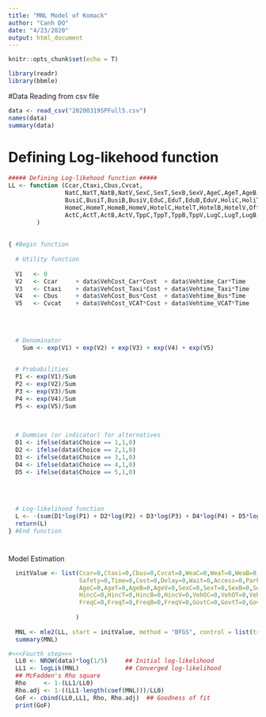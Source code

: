 ```yaml
---
title: "MNL Model of Komack"
author: "Canh DO"
date: "4/23/2020"
output: html_document
---
```


```r
knitr::opts_chunk$set(echo = T)
```


```r
library(readr)
library(bbmle)
```

#Data Reading from csv file  
```r
data <- read_csv("20200319SPFull5.csv")
names(data)
summary(data)
```


# Defining Log-likehood function
```r
##### Defining Log-likehood function #####
LL <- function (Ccar,Ctaxi,Cbus,Cvcat,
                NatC,NatT,NatB,NatV,SexC,SexT,SexB,SexV,AgeC,AgeT,AgeB,AgeV,GovtC,GovtT,GovtB,GovtV,BusnesC,BusnesT,BusnesB,BusnesV,PritC,PritT,PritB,PritV,StudC,StudT,StudB,StudV,HincC,HincT,HincB,HincV,VehOC,VehOT,VehOB,VehOV,AirC,AirT,AirB,AirV,
                BusiC,BusiT,BusiB,BusiV,EduC,EduT,EduB,EduV,HoliC,HoliT,HoliB,HoliV,BackC,BackT,BackB,BackV,FreqC,FreqT,FreqB,FreqV,
                HomeC,HomeT,HomeB,HomeV,HotelC,HotelT,HotelB,HotelV,OfficeC,OfficeT,OfficeB,OfficeV,
                ActC,ActT,ActB,ActV,TppC,TppT,TppB,TppV,LugC,LugT,LugB,LugV,WeaC,WeaT,WeaB,WeaV,Cost,Time,Delay,Wait,Access,Safety,Park,Transfer
        )
               
  
{ #Begin function
  
  # Utility function
  
  V1   <- 0                                                            
  V2   <- Ccar     + data$VehCost_Car*Cost  + data$Vehtime_Car*Time    + data$Delay_Car*Delay  + data$Wtime_Car*Wait  + data$Accesstime_Car*Access      + data$NoTranfer_Car* Transfer   + data$ParkFee_Car*Park                 + data$Safe_Car*Safety     + data$Weacon_Car*WeaC  + data$SP_AccCar*ActC  + data$SP_TripCar*TppC   + data$SP_LugCar*LugC            + data$Nationality*NatC  + data$Age*AgeC   + data$Gender*SexC        + data$Hinc*HincC + data$CarOwner*VehOC  + data$AirClass*AirC       + data$TimeTraveled*FreqC      + ifelse(data$Career==1,1,0)*GovtC   + ifelse(data$Career==3,1,0)*PritC + ifelse(data$Career==4,1,0)*StudC                                  
  V3   <- Ctaxi    + data$VehCost_Taxi*Cost + data$Vehtime_Taxi*Time   + data$Delay_Taxi*Delay + data$Wtime_Taxi*Wait + data$Accesstime_Taxi*Access     + data$NoTranfer_Taxi* Transfer       + data$Safe_Taxi*Safety    + data$Weacon_Taxi*WeaT + data$SP_AccTaxi*ActT + data$SP_TripTaxi*TppT  + data$SP_LugTaxi*LugT           + data$Nationality*NatT  + data$Age*AgeT   + data$Gender*SexT        + data$Hinc*HincT + data$CarOwner*VehOT  + data$AirClass*AirT       + data$TimeTraveled*FreqT      + ifelse(data$Career==1,1,0)*GovtT   + ifelse(data$Career==3,1,0)*PritT + ifelse(data$Career==4,1,0)*StudT                      
  V4   <- Cbus     + data$VehCost_Bus*Cost  + data$Vehtime_Bus*Time    + data$Delay_Bus*Delay  + data$Wtime_Bus*Wait  + data$Accesstime_Bus*Access      + data$NoTranfer_Bus* Transfer        + data$Safe_Taxi*Safety    + data$Weacon_Bus*WeaB  + data$SP_AccBus*ActB  + data$SP_TripBus*TppB   + data$SP_LugBus*LugB            + data$Nationality*NatB  + data$Age*AgeB   + data$Gender*SexB        + data$Hinc*HincB + data$CarOwner*VehOB  + data$AirClass*AirB       + data$TimeTraveled*FreqB      + ifelse(data$Career==1,1,0)*GovtB   + ifelse(data$Career==3,1,0)*PritB + ifelse(data$Career==4,1,0)*StudB            
  V5   <- Cvcat    + data$VehCost_VCAT*Cost + data$Vehtime_VCAT*Time                           + data$Wtime_VCAT*Wait + data$Accesstime_VCAT*Access     + data$NoTranfer_VCAT* Transfer       + data$Safe_VCAT*Safety    + data$Weacon_VCAT*WeaV + data$SP_AccVCAT*ActV + data$SP_TripVCAT*TppV  + data$SP_LugVCAT*LugV           + data$Nationality*NatV  + data$Age*AgeV   + data$Gender*SexV        + data$Hinc*HincV + data$CarOwner*VehOV  + data$AirClass*AirV       + data$TimeTraveled*FreqV      + ifelse(data$Career==1,1,0)*GovtV   + ifelse(data$Career==3,1,0)*PritV + ifelse(data$Career==4,1,0)*StudV        
  
  
  
  
  # Denominator
    Sum <- exp(V1) + exp(V2) + exp(V3) + exp(V4) + exp(V5)

  
  # Probabilities
  P1 <- exp(V1)/Sum
  P2 <- exp(V2)/Sum
  P3 <- exp(V3)/Sum
  P4 <- exp(V4)/Sum
  P5 <- exp(V5)/Sum
  
  

  # Dummies (or indicator) for alternatives
  D1 <- ifelse(data$Choice == 1,1,0)
  D2 <- ifelse(data$Choice == 2,1,0)
  D3 <- ifelse(data$Choice == 3,1,0)
  D4 <- ifelse(data$Choice == 4,1,0)
  D5 <- ifelse(data$Choice == 5,1,0)
  
  
  
  
  # Log-likelihood function
  L <- -(sum(D1*log(P1) + D2*log(P2) + D3*log(P3) + D4*log(P4) + D5*log(P5)))
  return(L)
} #End function
```

#
Model Estimation
```r

  initValue <- list(Ccar=0,Ctaxi=0,Cbus=0,Cvcat=0,WeaC=0,WeaT=0,WeaB=0,WeaV=0,ActC=0,ActT=0,ActB=0,ActV=0,TppC=0,TppT=0,TppB=0,TppV=0,LugC=0,LugT=0,LugB=0,LugV=0,
                    Safety=0,Time=0,Cost=0,Delay=0,Wait=0,Access=0,Park=0,Transfer=0,
                    AgeC=0,AgeT=0,AgeB=0,AgeV=0,SexC=0,SexT=0,SexB=0,SexV=0,NatC=0,NatT=0,NatB=0,NatV=0,
                    HincC=0,HincT=0,HincB=0,HincV=0,VehOC=0,VehOT=0,VehOB=0,VehOV=0,AirC=0,AirT=0,AirB=0,AirV=0,
                    FreqC=0,FreqT=0,FreqB=0,FreqV=0,GovtC=0,GovtT=0,GovtB=0,GovtV=0,PritC=0,PritT=0,PritB=0,PritV=0,StudC=0,StudT=0,StudB=0,StudV=0
                    
                   )
  
  MNL <- mle2(LL, start = initValue, method = "BFGS", control = list(trace = 10000, maxit = 10000))
  summary(MNL)

#<<<Fourth step>>>
  LL0 <- NROW(data)*log(1/5)     ## Initial log-likelihood
  LL1 <- logLik(MNL)             ## Converged log-likelihood
  ## McFadden's Rho square
  Rho     <- 1-(LL1/LL0)
  Rho.adj <- 1-((LL1-length(coef(MNL)))/LL0)
  GoF <- cbind(LL0,LL1, Rho, Rho.adj)  ## Goodness of fit
  print(GoF)
```


